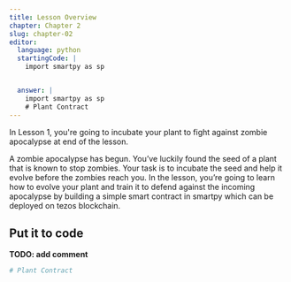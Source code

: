 ```yaml
---
title: Lesson Overview
chapter: Chapter 2
slug: chapter-02
editor:
  language: python
  startingCode: |
    import smartpy as sp


  answer: |
    import smartpy as sp
    # Plant Contract
---
```


In Lesson 1, you're going to incubate your plant to fight against zombie apocalypse at end of the lesson.

A zombie apocalypse has begun. You’ve luckily found the seed of a plant that is known to stop zombies. Your task is to incubate the seed and help it evolve before the zombies reach you. In the lesson, you’re going to learn how to evolve your plant and train it to defend against the incoming apocalypse by building a simple smart contract in smartpy which can be deployed on tezos blockchain.

## Put it to code

**TODO: add comment**

```python
# Plant Contract
```
